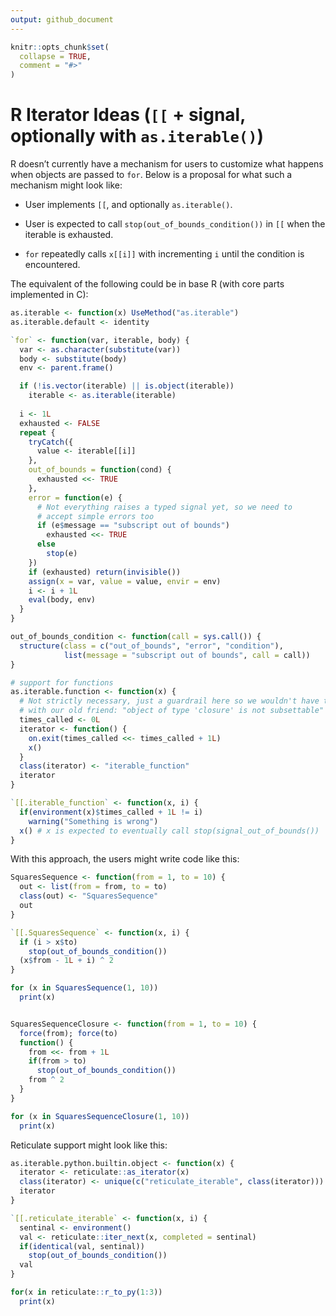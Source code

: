 ```yaml
---
output: github_document
---
```


<!-- README.md is generated from README.Rmd. Please edit that file -->

```r
knitr::opts_chunk$set(
  collapse = TRUE,
  comment = "#>"
)
```

# R Iterator Ideas (`[[` + signal, optionally with `as.iterable()`)

R doesn't currently have a mechanism for users to customize what happens
when objects are passed to `for`. Below is a proposal for what such a
mechanism might look like:

-   User implements `[[`, and optionally `as.iterable()`.

-   User is expected to call `stop(out_of_bounds_condition())` in `[[`
    when the iterable is exhausted.

-   `for` repeatedly calls `x[[i]]` with incrementing `i` until the
    condition is encountered.

The equivalent of the following could be in base R (with core parts
implemented in C):

```r
as.iterable <- function(x) UseMethod("as.iterable")
as.iterable.default <- identity

`for` <- function(var, iterable, body) {
  var <- as.character(substitute(var))
  body <- substitute(body)
  env <- parent.frame()

  if (!is.vector(iterable) || is.object(iterable))
    iterable <- as.iterable(iterable)
  
  i <- 1L
  exhausted <- FALSE
  repeat {
    tryCatch({
      value <- iterable[[i]]
    },
    out_of_bounds = function(cond) {
      exhausted <<- TRUE
    },
    error = function(e) {
      # Not everything raises a typed signal yet, so we need to 
      # accept simple errors too
      if (e$message == "subscript out of bounds")
        exhausted <<- TRUE
      else
        stop(e)
    })
    if (exhausted) return(invisible())
    assign(x = var, value = value, envir = env)
    i <- i + 1L
    eval(body, env)
  }
}

out_of_bounds_condition <- function(call = sys.call()) {
  structure(class = c("out_of_bounds", "error", "condition"),
            list(message = "subscript out of bounds", call = call))
}

# support for functions
as.iterable.function <- function(x) {
  # Not strictly necessary, just a guardrail here so we wouldn't have to part
  # with our old friend: "object of type 'closure' is not subsettable"
  times_called <- 0L
  iterator <- function() {
    on.exit(times_called <<- times_called + 1L)
    x()
  }
  class(iterator) <- "iterable_function"
  iterator
}

`[[.iterable_function` <- function(x, i) {
  if(environment(x)$times_called + 1L != i)
    warning("Something is wrong")
  x() # x is expected to eventually call stop(signal_out_of_bounds())
}
```

With this approach, the users might write code like this:

```r
SquaresSequence <- function(from = 1, to = 10) {
  out <- list(from = from, to = to)
  class(out) <- "SquaresSequence"
  out
}

`[[.SquaresSequence` <- function(x, i) {
  if (i > x$to)
    stop(out_of_bounds_condition())
  (x$from - 1L + i) ^ 2
}

for (x in SquaresSequence(1, 10))
  print(x)


SquaresSequenceClosure <- function(from = 1, to = 10) {
  force(from); force(to)
  function() {
    from <<- from + 1L
    if(from > to)
      stop(out_of_bounds_condition())
    from ^ 2
  }
}

for (x in SquaresSequenceClosure(1, 10))
  print(x)
```

Reticulate support might look like this:

```r
as.iterable.python.builtin.object <- function(x) {
  iterator <- reticulate::as_iterator(x)
  class(iterator) <- unique(c("reticulate_iterable", class(iterator)))
  iterator
}

`[[.reticulate_iterable` <- function(x, i) {
  sentinal <- environment()
  val <- reticulate::iter_next(x, completed = sentinal)
  if(identical(val, sentinal))
    stop(out_of_bounds_condition())
  val
}

for(x in reticulate::r_to_py(1:3))
  print(x)
```
